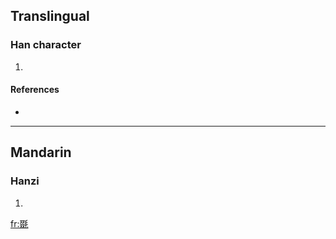 ==Translingual==

===Han character===
{{Han char|rn=82|rad=毛|as=08|sn=12|four=1241<sub>4</sub>|canj=水水水水山 (EEEEU)}}

# {{defn|Han|sort=毛08}}

====References====
* {{Han ref|kx=0594.170|dkj=16870|dj=0986.160|hdz=32001.080|uh=6BF2|ud=27634|bh=D9E4|bd=55780}}

----

==Mandarin==

===Hanzi===
{{cmn-hanzi|pin=[[duó]] ([[duo2]])|wg=to<sup>2</sup>}}

# {{defn|Mandarin}}

[[fr:毲]]